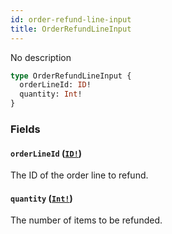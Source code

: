 ```yaml
---
id: order-refund-line-input
title: OrderRefundLineInput
---
```


No description

```graphql
type OrderRefundLineInput {
  orderLineId: ID!
  quantity: Int!
}
```

### Fields

#### `orderLineId` ([`ID!`](/docs/developer/api-reference/scalars/id))

The ID of the order line to refund.

#### `quantity` ([`Int!`](/docs/developer/api-reference/scalars/int))

The number of items to be refunded.
